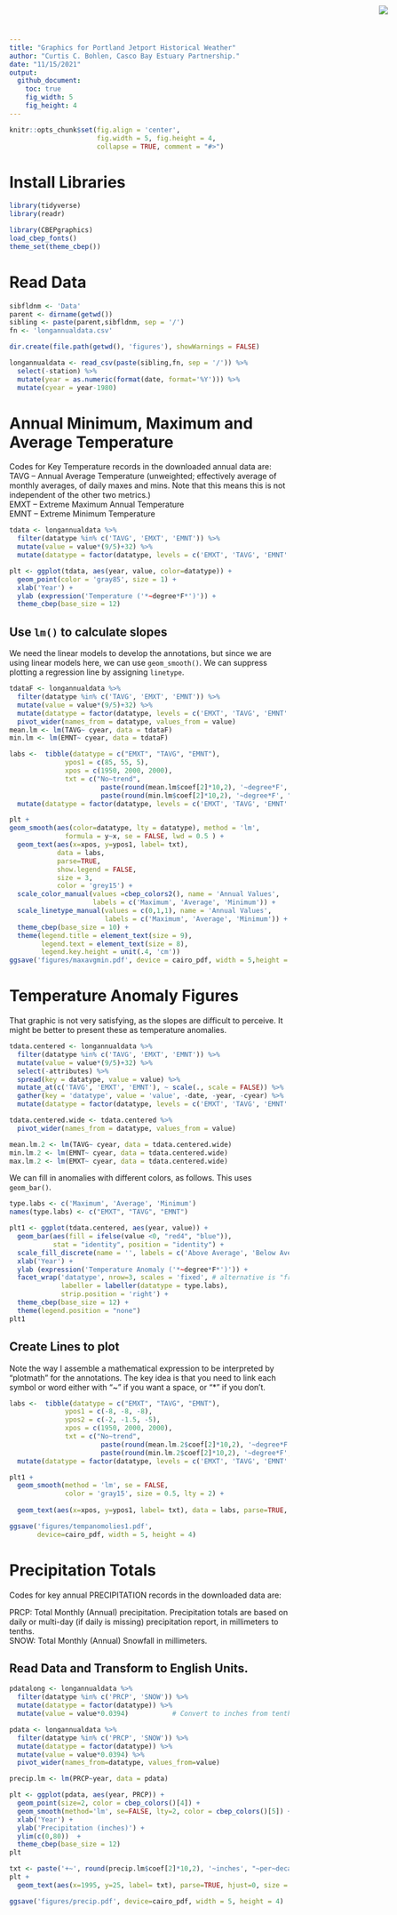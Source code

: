 ```yaml
---
title: "Graphics for Portland Jetport Historical Weather"
author: "Curtis C. Bohlen, Casco Bay Estuary Partnership."
date: "11/15/2021"
output:
  github_document:
    toc: true
    fig_width: 5
    fig_height: 4
---
```

<img
    src="https://www.cascobayestuary.org/wp-content/uploads/2014/04/logo_sm.jpg"
    style="position:absolute;top:10px;right:50px;" />

```r
knitr::opts_chunk$set(fig.align = 'center',
                      fig.width = 5, fig.height = 4,
                      collapse = TRUE, comment = "#>")
```

# Install Libraries
```r
library(tidyverse)
library(readr)

library(CBEPgraphics)
load_cbep_fonts()
theme_set(theme_cbep())
```

# Read Data
```r
sibfldnm <- 'Data'
parent <- dirname(getwd())
sibling <- paste(parent,sibfldnm, sep = '/')
fn <- 'longannualdata.csv'

dir.create(file.path(getwd(), 'figures'), showWarnings = FALSE)
```

```r
longannualdata <- read_csv(paste(sibling,fn, sep = '/')) %>%
  select(-station) %>%
  mutate(year = as.numeric(format(date, format='%Y'))) %>%
  mutate(cyear = year-1980)
```

# Annual Minimum, Maximum and Average Temperature
Codes for Key Temperature records in the downloaded annual data are:
TAVG  -- Annual Average Temperature (unweighted; effectively average of monthly
averages, of daily maxes and mins.  Note that this means this is not independent
of the other two metrics.)  
EMXT  -- Extreme Maximum Annual Temperature  
EMNT  -- Extreme Minimum Temperature

```r
tdata <- longannualdata %>%
  filter(datatype %in% c('TAVG', 'EMXT', 'EMNT')) %>%
  mutate(value = value*(9/5)+32) %>%
  mutate(datatype = factor(datatype, levels = c('EMXT', 'TAVG', 'EMNT' )))
```

```r
plt <- ggplot(tdata, aes(year, value, color=datatype)) + 
  geom_point(color = 'gray85', size = 1) +
  xlab('Year') +
  ylab (expression('Temperature ('*~degree*F*')')) +
  theme_cbep(base_size = 12)
```

## Use `lm()` to calculate slopes
We need the linear models to develop the annotations, but since we are using
linear models here, we can use `geom_smooth()`.  We can suppress plotting a 
regression line by assigning `linetype`.
```r
tdataF <- longannualdata %>%
  filter(datatype %in% c('TAVG', 'EMXT', 'EMNT')) %>%
  mutate(value = value*(9/5)+32) %>%
  mutate(datatype = factor(datatype, levels = c('EMXT', 'TAVG', 'EMNT' ))) %>%
  pivot_wider(names_from = datatype, values_from = value)
mean.lm <- lm(TAVG~ cyear, data = tdataF)
min.lm <- lm(EMNT~ cyear, data = tdataF)

labs <-  tibble(datatype = c("EMXT", "TAVG", "EMNT"),
              ypos1 = c(85, 55, 5),
              xpos = c(1950, 2000, 2000),
              txt = c("No~trend",
                       paste(round(mean.lm$coef[2]*10,2), '~degree*F', "~per~decade"),
                       paste(round(min.lm$coef[2]*10,2), '~degree*F', "~per~decade")) ) %>%
  mutate(datatype = factor(datatype, levels = c('EMXT', 'TAVG', 'EMNT' ))) 
```


```r
plt + 
geom_smooth(aes(color=datatype, lty = datatype), method = 'lm', 
              formula = y~x, se = FALSE, lwd = 0.5 ) +
  geom_text(aes(x=xpos, y=ypos1, label= txt), 
            data = labs, 
            parse=TRUE, 
            show.legend = FALSE, 
            size = 3,
            color = 'grey15') +
  scale_color_manual(values =cbep_colors2(), name = 'Annual Values',
                     labels = c('Maximum', 'Average', 'Minimum')) +
  scale_linetype_manual(values = c(0,1,1), name = 'Annual Values',
                        labels = c('Maximum', 'Average', 'Minimum')) +
  theme_cbep(base_size = 10) +
  theme(legend.title = element_text(size = 9),
        legend.text = element_text(size = 8),
        legend.key.height = unit(.4, 'cm')) 
ggsave('figures/maxavgmin.pdf', device = cairo_pdf, width = 5,height = 4)
```

# Temperature Anomaly Figures
That graphic is not very satisfying, as the slopes are difficult to perceive.
It might be better to present these as temperature anomalies.

```r
tdata.centered <- longannualdata %>%
  filter(datatype %in% c('TAVG', 'EMXT', 'EMNT')) %>%
  mutate(value = value*(9/5)+32) %>%
  select(-attributes) %>%
  spread(key = datatype, value = value) %>%
  mutate_at(c('TAVG', 'EMXT', 'EMNT'), ~ scale(., scale = FALSE)) %>%
  gather(key = 'datatype', value = 'value', -date, -year, -cyear) %>%
  mutate(datatype = factor(datatype, levels = c('EMXT', 'TAVG', 'EMNT' ))) 

tdata.centered.wide <- tdata.centered %>%
  pivot_wider(names_from = datatype, values_from = value)

mean.lm.2 <- lm(TAVG~ cyear, data = tdata.centered.wide)
min.lm.2 <- lm(EMNT~ cyear, data = tdata.centered.wide)
max.lm.2 <- lm(EMXT~ cyear, data = tdata.centered.wide)
```

We can fill in anomalies with different colors, as follows. This uses 
`geom_bar()`.
```r
type.labs <- c('Maximum', 'Average', 'Minimum')
names(type.labs) <- c("EMXT", "TAVG", "EMNT")

plt1 <- ggplot(tdata.centered, aes(year, value)) + 
  geom_bar(aes(fill = ifelse(value <0, "red4", "blue")),
           stat = "identity", position = "identity") +
  scale_fill_discrete(name = '', labels = c('Above Average', 'Below Average')) +
  xlab('Year') +
  ylab (expression('Temperature Anomaly ('*~degree*F*')')) +
  facet_wrap('datatype', nrow=3, scales = 'fixed', # alternative is "free_y"
             labeller = labeller(datatype = type.labs),
             strip.position = 'right') +
  theme_cbep(base_size = 12) +
  theme(legend.position = "none")
plt1
```

## Create Lines to plot
Note the way I assemble a mathematical expression to be interpreted by
"plotmath" for the annotations.  The key idea is that you need to link each
symbol or word either with "~" if you want a space, or "*" if you don't.
```r

labs <-  tibble(datatype = c("EMXT", "TAVG", "EMNT"),
              ypos1 = c(-8, -8, -8),
              ypos2 = c(-2, -1.5, -5),
              xpos = c(1950, 2000, 2000),
              txt = c("No~trend",
                       paste(round(mean.lm.2$coef[2]*10,2), '~degree*F', "~per~decade"),
                       paste(round(min.lm.2$coef[2]*10,2), '~degree*F', "~per~decade")) ) %>%
  mutate(datatype = factor(datatype, levels = c('EMXT', 'TAVG', 'EMNT' ))) 
```

```r
plt1 +
  geom_smooth(method = 'lm', se = FALSE, 
              color = 'gray15', size = 0.5, lty = 2) +
  
  geom_text(aes(x=xpos, y=ypos1, label= txt), data = labs, parse=TRUE, size = 3)

ggsave('figures/tempanomolies1.pdf',
       device=cairo_pdf, width = 5, height = 4)
```

# Precipitation Totals
Codes for key annual PRECIPITATION records in the downloaded data are:

PRCP:  Total Monthly (Annual) precipitation. Precipitation totals are based on 
daily or multi-day (if daily is missing) precipitation report, in millimeters 
to tenths.  
SNOW:  Total Monthly (Annual) Snowfall in millimeters.

## Read Data and Transform to English Units.
```r
pdatalong <- longannualdata %>%
  filter(datatype %in% c('PRCP', 'SNOW')) %>%
  mutate(datatype = factor(datatype)) %>%
  mutate(value = value*0.0394)           # Convert to inches from tenths of mm

pdata <- longannualdata %>%
  filter(datatype %in% c('PRCP', 'SNOW')) %>%
  mutate(datatype = factor(datatype)) %>%
  mutate(value = value*0.0394) %>%
  pivot_wider(names_from=datatype, values_from=value)
```

```r
precip.lm <- lm(PRCP~year, data = pdata)
```

```r
plt <- ggplot(pdata, aes(year, PRCP)) + 
  geom_point(size=2, color = cbep_colors()[4]) +
  geom_smooth(method='lm', se=FALSE, lty=2, color = cbep_colors()[5]) +
  xlab('Year') +
  ylab('Precipitation (inches)') +
  ylim(c(0,80))  +
  theme_cbep(base_size = 12)
plt
```

```r
txt <- paste('+~', round(precip.lm$coef[2]*10,2), '~inches', "~per~decade")
plt + 
  geom_text(aes(x=1995, y=25, label= txt), parse=TRUE, hjust=0, size = 3)

ggsave('figures/precip.pdf', device=cairo_pdf, width = 5, height = 4)
```

